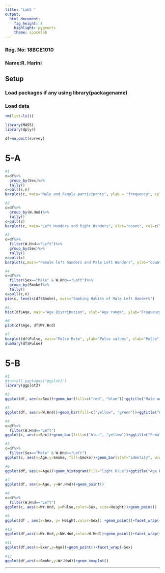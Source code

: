 ```yaml
---
title: "Lab5 "
output: 
  html_document: 
    fig_height: 4
    highlight: pygments
    theme: spacelab
---
```

### Reg. No: 18BCE1010

### Name:R. Harini

## Setup


### Load packages if any using library(packagename)


### Load data
```r
rm(list=ls())

library(MASS)
library(dplyr)

df=na.omit(survey)

```
# 5-A


```r
#1
c=df%>%
  group_by(Sex)%>%
  tally()
c=pull(c,n)
barplot(c, main="Male and Female participants", ylab = "frequency", col=c("blue", "red"), names.arg = levels(df$Sex))

```


```r
#2
c=df%>%
  group_by(W.Hnd)%>%
  tally()
c=pull(c)
barplot(c, main="Left Handers and Right Handers", ylab="count", col=c("yellow", "green"), names.arg=levels(df$W.Hnd))

```


```r
#3
c=df%>%
  filter(W.Hnd=="Left")%>%
  group_by(Sex)%>%
  tally()
c=pull(c)
barplot(c,main="Female left handers and Male Left Handers", ylab="count", col=c("blue", "yellow"), names.arg=levels(df$Sex))

```


```r
#4
c=df%>%
  filter(Sex=="Male" & W.Hnd=="Left")%>%
  group_by(Smoke)%>%
  tally()
c=pull(c,n)
pie(c, levels(df$Smoke), main="Smoking Habits of Male Left Handers")

```

```r
#5.
hist(df$Age, main="Age Distribution", xlab="Age range", ylab="Frequency", col="light blue")

```

```r
#6
plot(df$Age, df$Wr.Hnd)
```


```r
#7
boxplot(df$Pulse, main="Pulse Rate", ylab="Pulse values", xlab="Pulse")
summary(df$Pulse)

```


# 5-B

```r
#1
#install.packages("ggplot2")
library(ggplot2)
```

```r
#2
ggplot(df, aes(x=Sex))+geom_bar(fill=c("red", "blue"))+ggtitle("Male and Female Participants")
```


```r
#3
ggplot(df, aes(x=W.Hnd))+geom_bar(fill=c("yellow", "green"))+ggtitle("Left and Right Handers")
```

```r
#4
c=df%>%
  filter(W.Hnd=="Left")
ggplot(c, aes(x=Sex))+geom_bar(fill=c("blue", "yellow"))+ggtitle("Female and Male Left Handers")

```

```r
#5
c=df%>%
  filter(Sex=="Male" & W.Hnd=="Left")
ggplot(c, aes(x=Age,y=Smoke, fill=Smoke))+geom_bar(stat="identity", width=1)+coord_polar("y", start=0)


```


```r
#6
ggplot(df, aes(x=Age))+geom_histogram(fill="light blue")+ggtitle("Age Distribution")+ylab("Frequency")+xlab("Age Range")

```

```r
#7
ggplot(df, aes(x=Age, y=Wr.Hnd))+geom_point()
```

```r

#8
c=df%>%
  filter(W.Hnd=="Left")
ggplot(c, aes(x=Wr.Hnd, y=Pulse,color=Sex, size=Height))+geom_point()

```

```r
#9
ggplot(df , aes(x=Sex, y= Height,color=Sex)) +geom_point()+facet_wrap(~W.Hnd)

```

```r
#10
ggplot(df,aes(x=Wr.Hnd,y=NW.Hnd,color=W.Hnd))+geom_point()+facet_wrap(~Clap)+labs(title = "claps")

```

```r
#11
ggplot(df,aes(x=Exer,y=Age))+geom_point()+facet_wrap(~Sex)

```

```r
#12
ggplot(df,aes(x=Smoke,y=Wr.Hnd))+geom_boxplot()

```


* * *





